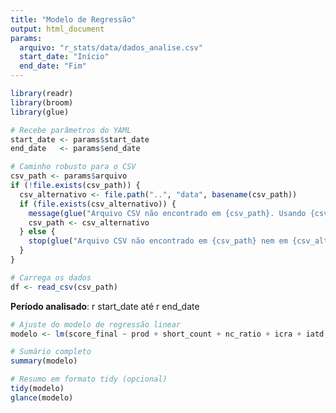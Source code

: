 ```yaml
---
title: "Modelo de Regressão"
output: html_document
params:
  arquivo: "r_stats/data/dados_analise.csv"
  start_date: "Início"
  end_date: "Fim"
---
```


```r
library(readr)
library(broom)
library(glue)

# Recebe parâmetros do YAML
start_date <- params$start_date
end_date   <- params$end_date

# Caminho robusto para o CSV
csv_path <- params$arquivo
if (!file.exists(csv_path)) {
  csv_alternativo <- file.path("..", "data", basename(csv_path))
  if (file.exists(csv_alternativo)) {
    message(glue("Arquivo CSV não encontrado em {csv_path}. Usando {csv_alternativo}."))
    csv_path <- csv_alternativo
  } else {
    stop(glue("Arquivo CSV não encontrado em {csv_path} nem em {csv_alternativo}"))
  }
}

# Carrega os dados
df <- read_csv(csv_path)
```

**Período analisado**: r start_date até r end_date

```r

# Ajuste do modelo de regressão linear
modelo <- lm(score_final ~ prod + short_count + nc_ratio + icra + iatd, data = df)

# Sumário completo
summary(modelo)

# Resumo em formato tidy (opcional)
tidy(modelo)
glance(modelo)
```
